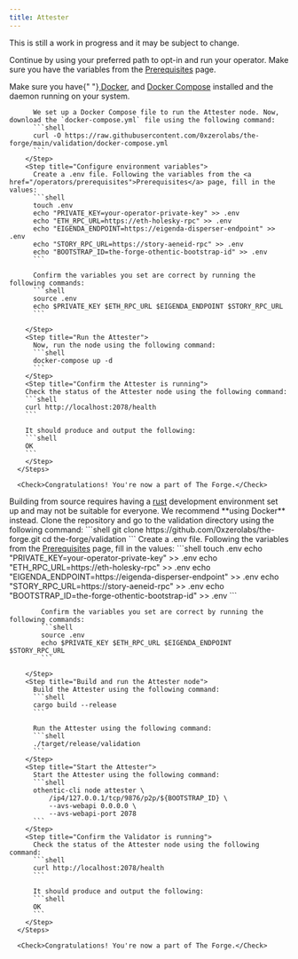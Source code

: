 ```yaml
---
title: Attester
---
```


<Note>This is still a work in progress and it may be subject to change.</Note>

Continue by using your preferred path to opt-in and run your operator. Make sure you have the variables from the <a href="/operators/prerequisites">Prerequisites</a> page.

<Tabs>
  <Tab title="Using Docker">
      <Steps>
        <Step title="Verify Docker installation">
          Make sure you have{" "}<a href="https://docs.docker.com/get-docker/"> Docker</a>, and <a href="https://docs.docker.com/compose/install/"> Docker Compose</a> installed and the daemon running on your system.

          We set up a Docker Compose file to run the Attester node. Now, download the `docker-compose.yml` file using the following command:
          ```shell
          curl -O https://raw.githubusercontent.com/0xzerolabs/the-forge/main/validation/docker-compose.yml
          ```
        </Step>
        <Step title="Configure environment variables">
          Create a .env file. Following the variables from the <a href="/operators/prerequisites">Prerequisites</a> page, fill in the values:
          ```shell
          touch .env
          echo "PRIVATE_KEY=your-operator-private-key" >> .env
          echo "ETH_RPC_URL=https://eth-holesky-rpc" >> .env
          echo "EIGENDA_ENDPOINT=https://eigenda-disperser-endpoint" >> .env
          echo "STORY_RPC_URL=https://story-aeneid-rpc" >> .env
          echo "BOOTSTRAP_ID=the-forge-othentic-bootstrap-id" >> .env
          ```

          Confirm the variables you set are correct by running the following commands:
          ```shell
          source .env
          echo $PRIVATE_KEY $ETH_RPC_URL $EIGENDA_ENDPOINT $STORY_RPC_URL
          ```

        </Step>
        <Step title="Run the Attester">
          Now, run the node using the following command:
          ```shell
          docker-compose up -d
          ```
        </Step>
        <Step title="Confirm the Attester is running">
        Check the status of the Attester node using the following command:
        ```shell
        curl http://localhost:2078/health
        ```

        It should produce and output the following:
        ```shell
        OK
        ```
        </Step>
      </Steps>

      <Check>Congratulations! You're now a part of The Forge.</Check>

  </Tab>
  <Tab title="From source">
    <Tip>
      Building from source requires having a
      <a href="https://www.rust-lang.org/tools/install">rust</a> development
      environment set up and may not be suitable for everyone. We recommend
      **using Docker** instead.
    </Tip>
    <Steps>
        <Step title="Clone the repository">
          Clone the repository and go to the validation directory using the following command:
          ```shell
          git clone https://github.com/0xzerolabs/the-forge.git
          cd the-forge/validation
          ```
        </Step>
        <Step title="Configure environment variables">
            Create a .env file. Following the variables from the <a href="/operators/prerequisites">Prerequisites</a> page, fill in the values:
            ```shell
            touch .env
            echo "PRIVATE_KEY=your-operator-private-key" >> .env
            echo "ETH_RPC_URL=https://eth-holesky-rpc" >> .env
            echo "EIGENDA_ENDPOINT=https://eigenda-disperser-endpoint" >> .env
            echo "STORY_RPC_URL=https://story-aeneid-rpc" >> .env
            echo "BOOTSTRAP_ID=the-forge-othentic-bootstrap-id" >> .env
            ```

            Confirm the variables you set are correct by running the following commands:
            ```shell
            source .env
            echo $PRIVATE_KEY $ETH_RPC_URL $EIGENDA_ENDPOINT $STORY_RPC_URL
            ```

        </Step>
        <Step title="Build and run the Attester node">
          Build the Attester using the following command:
          ```shell
          cargo build --release
          ```

          Run the Attester using the following command:
          ```shell
          ./target/release/validation
          ```
        </Step>
        <Step title="Start the Attester">
          Start the Attester using the following command:
          ```shell
          othentic-cli node attester \
              /ip4/127.0.0.1/tcp/9876/p2p/${BOOTSTRAP_ID} \
              --avs-webapi 0.0.0.0 \
              --avs-webapi-port 2078
          ```
        </Step>
        <Step title="Confirm the Validator is running">
          Check the status of the Attester node using the following command:
          ```shell
          curl http://localhost:2078/health
          ```

          It should produce and output the following:
          ```shell
          OK
          ```
        </Step>
      </Steps>

      <Check>Congratulations! You're now a part of The Forge.</Check>

  </Tab>
</Tabs>
